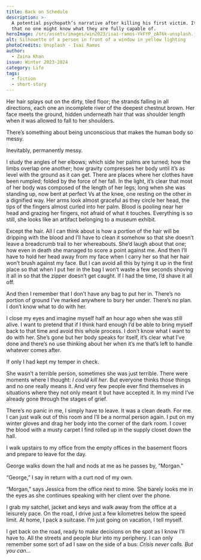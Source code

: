 ```yaml
---
title: Back on Schedule
description: >-
  A potential psychopath’s narrative after killing his first victim. It shows
  that no one might know what they are fully capable of.
heroImage: /src/assets/images/win2023/isai-ramos-YkFYP_zAT6k-unsplash.jpg
alt: Silhouette of a person in front of a window in yellow lighting
photoCredits: Unsplash - Isai Ramos
author:
  - Zaina Khan
issue: Winter 2023-2024
category: Life
tags:
  - fiction
  - short-story
---
```


Her hair splays out on the dirty, tiled floor; the strands falling in all directions, each one an incomplete river of the deepest chestnut brown. Her face meets the ground, hidden underneath hair that was shoulder length when it was allowed to fall to her shoulders.

There’s something about being unconscious that makes the human body so messy.

Inevitably, permanently messy.

I study the angles of her elbows; which side her palms are turned; how the limbs overlap one another; how gravity compresses her body until it’s as level with the ground as it can get. There are places where her clothes have been rumpled; folded by the force of her fall. In the light, it’s clear that most of her body was composed of the length of her legs; long when she was standing up, now bent at perfect Vs at the knee, one resting on the other in a dignified way. Her arms look almost graceful as they circle her head, the tips of the fingers almost curled into her palm. Blood is pooling near her head and grazing her fingers, not afraid of what it touches. Everything is so still, she looks like an artifact belonging to a museum exhibit.

Except the hair. All I can think about is how a portion of the hair will be dripping with the blood and I’ll have to clean it somehow so that she doesn’t leave a breadcrumb trail to her whereabouts. She’d laugh about that one; how even in death she managed to score a point against me. And then I’ll have to hold her head away from my face when I carry her so that her hair won’t brush against my face. But I can avoid all this by tying it up in the first place so that when I put her in the bag I won’t waste a few seconds shoving it all in so that the zipper doesn’t get caught. If I had the time, I’d shave it all off.

And then I remember that I don’t have any bag to put her in. There’s no portion of ground I’ve marked anywhere to bury her under. There’s no plan. I don’t know what to do with her.

I close my eyes and imagine myself half an hour ago when she was still alive. I want to pretend that if I think hard enough I’d be able to bring myself back to that time and avoid this whole process. I don’t know what I want to do with her. She’s gone but her body speaks for itself, it’s clear what I’ve done and there’s no use thinking about her when it’s me that’s left to handle whatever comes after.

If only I had kept my temper in check.

She wasn’t a terrible person, sometimes she was just terrible. There were moments where I thought: _I could kill her_. But everyone thinks those things and no one really means it. And very few people ever find themselves in situations where they not only meant it but have accepted it. In my mind I’ve already gone through the stages of grief.

There’s no panic in me, I simply have to leave. It was a clean death. For me. I can just walk out of this room and I’ll be a normal person again. I put on my winter gloves and drag her body into the corner of the dark room. I cover the blood with a musty carpet I find rolled up in the supply closet down the hall.

I walk upstairs to my office from the empty offices in the basement floors and prepare to leave for the day.

George walks down the hall and nods at me as he passes by, “Morgan.”

“George,” I say in return with a curt nod of my own.

“Morgan,” says Jessica from the office next to mine. She barely looks me in the eyes as she continues speaking with her client over the phone.

I grab my satchel, jacket and keys and walk away from the office at a leisurely pace. On the road, I drive just a few kilometres below the speed limit. At home, I pack a suitcase. I’m just going on vacation, I tell myself.

I get back on the road, ready to make decisions on the spot as I know I’ll have to. All the streets and people blur into my periphery. I can only remember some sort of ad I saw on the side of a bus: _Crisis never calls. But you can…_
